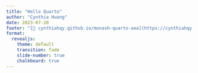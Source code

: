 ```yaml
---
title: "Hello Quarto"
author: "Cynthia Huang"
date: 2023-07-20
footer: "[🔗 cynthiahqy.github.io/monash-quarto-aea](https://cynthiahqy.github.io/monash-quarto-aea)"
format:
  revealjs:
    theme: default
    transition: fade
    slide-number: true
    chalkboard: true
---
```

